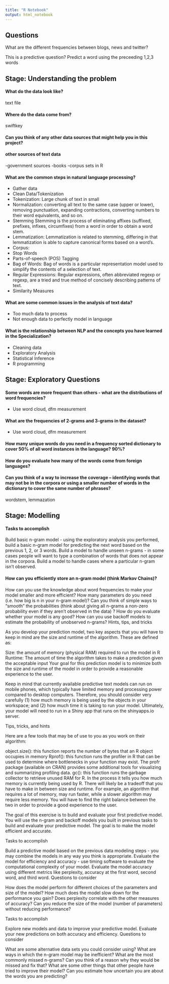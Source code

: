 ```yaml
---
title: "R Notebook"
output: html_notebook
---
```


## Questions
What are the different frequencies between blogs, news and twitter?

This is a predictive question?  Predict a word using the preceeding 1,2,3 words

  
## Stage: Understanding the problem  

#### What do the data look like?  

text file

#### Where do the data come from?  

swiftkey

#### Can you think of any other data sources that might help you in this project?  

#### other sources of text data
-government sources
-books
-corpus sets in R

#### What are the common steps in natural language processing?  

* Gather data  
* Clean Data/Tokenization  
* Tokenization: Large chunk of text in small  
* Normalization: converting all text to the same case (upper or lower), removing punctuation, expanding contractions, converting numbers to their word equivalents, and so on.  
* Stemming Stemming is the process of eliminating affixes (suffixed, prefixes, infixes, circumfixes) from a word in order to obtain a word stem.  
* Lemmatization: Lemmatization is related to stemming, differing in that lemmatization is able to capture canonical forms based on a word's.  
* Corpus:  
* Stop Words  
* Parts-of-speech (POS) Tagging  
* Bag of Words: Bag of words is a particular representation model used to simplify the contents of a selection of text.  
* Regular Expressions: Regular expressions, often abbreviated regexp or regexp, are a tried and true method of concisely describing patterns of text.  
* Similarity Measures  



#### What are some common issues in the analysis of text data?  
* Too much data to process  
* Not enough data to perfectly model in language  

#### What is the relationship between NLP and the concepts you have learned in the Specialization?  
* Cleaning data  
* Exploratory Analysis  
* Statistical Inference  
* R programming  


## Stage: Exploratory Questions
#### Some words are more frequent than others - what are the distributions of word frequencies?  
* Use word cloud, dfm measurement

#### What are the frequencies of 2-grams and 3-grams in the dataset?  
* Use word cloud, dfm measurement  

#### How many unique words do you need in a frequency sorted dictionary to cover 50% of all word instances in the language? 90%?  
  
#### How do you evaluate how many of the words come from foreign languages?
  
#### Can you think of a way to increase the coverage -- identifying words that may not be in the corpora or using a smaller number of words in the dictionary to cover the same number of phrases?
wordstem, lemmazation

## Stage: Modelling

#### Tasks to accomplish

Build basic n-gram model - using the exploratory analysis you performed, build a basic n-gram model for predicting the next word based on the previous 1, 2, or 3 words.
Build a model to handle unseen n-grams - in some cases people will want to type a combination of words that does not appear in the corpora. Build a model to handle cases where a particular n-gram isn't observed.


#### How can you efficiently store an n-gram model (think Markov Chains)?
How can you use the knowledge about word frequencies to make your model smaller and more efficient?
How many parameters do you need (i.e. how big is n in your n-gram model)?
Can you think of simple ways to "smooth" the probabilities (think about giving all n-grams a non-zero probability even if they aren't observed in the data) ?
How do you evaluate whether your model is any good?
How can you use backoff models to estimate the probability of unobserved n-grams?
Hints, tips, and tricks

As you develop your prediction model, two key aspects that you will have to keep in mind are the size and runtime of the algorithm. These are defined as:

Size: the amount of memory (physical RAM) required to run the model in R
Runtime: The amount of time the algorithm takes to make a prediction given the acceptable input
Your goal for this prediction model is to minimize both the size and runtime of the model in order to provide a reasonable experience to the user.

Keep in mind that currently available predictive text models can run on mobile phones, which typically have limited memory and processing power compared to desktop computers. Therefore, you should consider very carefully (1) how much memory is being used by the objects in your workspace; and (2) how much time it is taking to run your model. Ultimately, your model will need to run in a Shiny app that runs on the shinyapps.io server.

Tips, tricks, and hints

Here are a few tools that may be of use to you as you work on their algorithm:

object.size(): this function reports the number of bytes that an R object occupies in memory
Rprof(): this function runs the profiler in R that can be used to determine where bottlenecks in your function may exist. The profr package (available on CRAN) provides some additional tools for visualizing and summarizing profiling data.
gc(): this function runs the garbage collector to retrieve unused RAM for R. In the process it tells you how much memory is currently being used by R.
There will likely be a tradeoff that you have to make in between size and runtime. For example, an algorithm that requires a lot of memory, may run faster, while a slower algorithm may require less memory. You will have to find the right balance between the two in order to provide a good experience to the user.


The goal of this exercise is to build and evaluate your first predictive model. You will use the n-gram and backoff models you built in previous tasks to build and evaluate your predictive model. The goal is to make the model efficient and accurate.

Tasks to accomplish

Build a predictive model based on the previous data modeling steps - you may combine the models in any way you think is appropriate.
Evaluate the model for efficiency and accuracy - use timing software to evaluate the computational complexity of your model. Evaluate the model accuracy using different metrics like perplexity, accuracy at the first word, second word, and third word.
Questions to consider

How does the model perform for different choices of the parameters and size of the model?
How much does the model slow down for the performance you gain?
Does perplexity correlate with the other measures of accuracy?
Can you reduce the size of the model (number of parameters) without reducing performance?


Tasks to accomplish

Explore new models and data to improve your predictive model.
Evaluate your new predictions on both accuracy and efficiency.
Questions to consider

What are some alternative data sets you could consider using?
What are ways in which the n-gram model may be inefficient?
What are the most commonly missed n-grams? Can you think of a reason why they would be missed and fix that?
What are some other things that other people have tried to improve their model?
Can you estimate how uncertain you are about the words you are predicting?